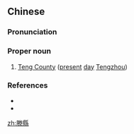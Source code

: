 {{also|滕县}}
==Chinese==
{{zh-forms|s=滕县}}

===Pronunciation===
{{zh-pron
|m=Téng Xiàn
|cat=pn
}}

===Proper noun===
{{zh-proper noun}}

# {{lb|zh|archaic}} [[w:Tengzhou|Teng County]] ([[present]] [[day]] [[w:Tengzhou|Tengzhou]])

===References===
* {{pedialite|滕州市|lang=zh}}
* {{pedialite|Tengzhou}}

[[zh:滕縣]]